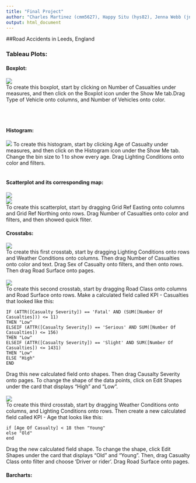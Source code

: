 ```yaml
---
title: "Final Project"
author: "Charles Martinez (cmm5627), Happy Situ (hys82), Jenna Webb (jnw653)"
output: html_document
---
```


##Road Accidents in Leeds, England  

<h3>Tableau Plots:</h3>  
<h4>Boxplot:</h4>  
![](../02 Tableau/boxplot.png)
<br>
To create this boxplot, start by clicking on Number of Casualties under measures, and then click on the Boxplot icon under the Show Me tab.Drag Type of Vehicle onto columns, and Number of Vehicles onto color.

<br>  
<h4>Histogram:</h4>  
![](../02 Tableau/histogram.png) 
To create this histogram, start by clicking Age of Casualty under measures, and then click on the Histogram icon under the Show Me tab. Change the bin size to 1 to show every age. Drag Lighting Conditions onto color and filters.
<br>  
<h4>Scatterplot and its corresponding map:</h4>  
![](../02 Tableau/scatterplot.png) 
<br>
![](../02 Tableau/map.png)  
To create this scatterplot, start by dragging Grid Ref Easting onto columns and Grid Ref Northing onto rows. Drag Number of Casualties onto color and filters, and then showed quick fliter.
<br>
<h4>Crosstabs:</h4>  
![](../02 Tableau/crosstab1.png)  
To create this first crosstab, start by dragging Lighting Conditions onto rows and Weather Conditions onto columns. Then drag Number of Casualties onto color and text. Drag Sex of Casualty onto filters, and then onto rows. Then drag Road Surface onto pages.
<br>  
![](../02 Tableau/crosstab2.png)   
To create this second crosstab, start by dragging Road Class onto columns and Road Surface onto rows. Make a calculated field called KPI - Casualties that looked like this:
```
IF (ATTR([Casualty Severity]) == 'Fatal' AND (SUM([Number Of Casualties])) <= 11)
THEN "Low"
ELSEIF (ATTR([Casualty Severity]) == 'Serious' AND SUM([Number Of Casualties]) <= 156)
THEN "Low"
ELSEIF (ATTR([Casualty Severity]) == 'Slight' AND SUM([Number Of Casualties]) <= 1431)
THEN "Low"
ELSE "High"
END
```
Drag this new calculated field onto shapes. Then drag Causalty Severity onto pages. To change the shape of the data points, click on Edit Shapes under the card that displays "High" and "Low".  
<br>
![](../02 Tableau/crosstab3.png)  
To create this third crosstab, start by dragging Weather Conditions onto columns, and Lighting Conditions onto rows. Then create a new calculated field called KPI - Age that looks like this:
```
if [Age Of Casualty] < 18 then "Young"
else "Old"
end
```
Drag the new calculated field shape. To change the shape, click Edit Shapes under the card that displays "Old" and "Young". Then, drag Casualty Class onto filter and choose 'Driver or rider'. Drag Road Surface onto pages.
<br>
<h4>Barcharts:</h4>

